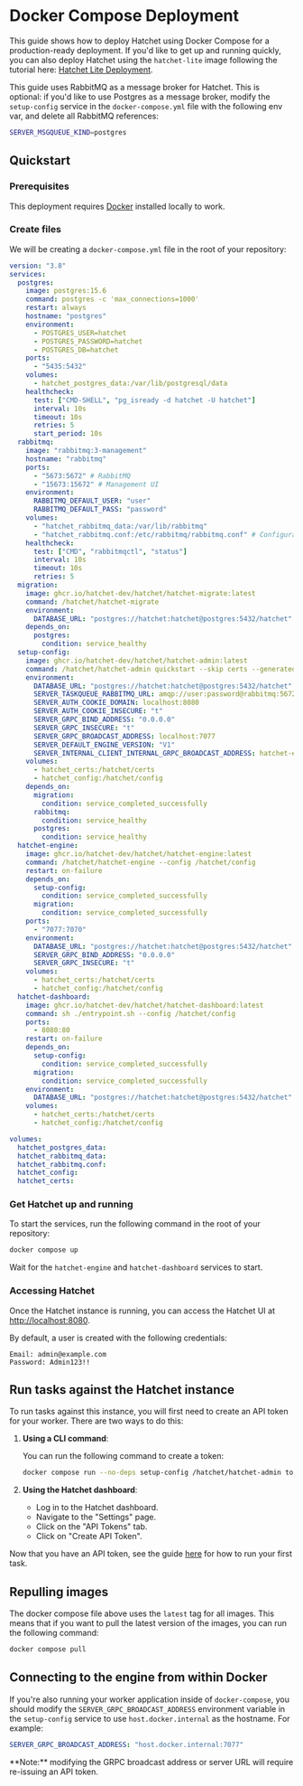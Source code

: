 
# Docker Compose Deployment

This guide shows how to deploy Hatchet using Docker Compose for a production-ready deployment. If you'd like to get up and running quickly, you can also deploy Hatchet using the `hatchet-lite` image following the tutorial here: [Hatchet Lite Deployment](/self-hosting/hatchet-lite).

This guide uses RabbitMQ as a message broker for Hatchet. This is optional: if you'd like to use Postgres as a message broker, modify the `setup-config` service in the `docker-compose.yml` file with the following env var, and delete all RabbitMQ references:

```sh
SERVER_MSGQUEUE_KIND=postgres
```

## Quickstart

<Steps>

### Prerequisites

This deployment requires [Docker](https://docs.docker.com/engine/install/) installed locally to work.

### Create files

We will be creating a `docker-compose.yml` file in the root of your repository:

<FileTree>
  <FileTree.Folder name="root" defaultOpen>
    <FileTree.File name="docker-compose.yml" />
  </FileTree.Folder>
</FileTree>

```yaml filename="docker-compose.yml" copy
version: "3.8"
services:
  postgres:
    image: postgres:15.6
    command: postgres -c 'max_connections=1000'
    restart: always
    hostname: "postgres"
    environment:
      - POSTGRES_USER=hatchet
      - POSTGRES_PASSWORD=hatchet
      - POSTGRES_DB=hatchet
    ports:
      - "5435:5432"
    volumes:
      - hatchet_postgres_data:/var/lib/postgresql/data
    healthcheck:
      test: ["CMD-SHELL", "pg_isready -d hatchet -U hatchet"]
      interval: 10s
      timeout: 10s
      retries: 5
      start_period: 10s
  rabbitmq:
    image: "rabbitmq:3-management"
    hostname: "rabbitmq"
    ports:
      - "5673:5672" # RabbitMQ
      - "15673:15672" # Management UI
    environment:
      RABBITMQ_DEFAULT_USER: "user"
      RABBITMQ_DEFAULT_PASS: "password"
    volumes:
      - "hatchet_rabbitmq_data:/var/lib/rabbitmq"
      - "hatchet_rabbitmq.conf:/etc/rabbitmq/rabbitmq.conf" # Configuration file mount
    healthcheck:
      test: ["CMD", "rabbitmqctl", "status"]
      interval: 10s
      timeout: 10s
      retries: 5
  migration:
    image: ghcr.io/hatchet-dev/hatchet/hatchet-migrate:latest
    command: /hatchet/hatchet-migrate
    environment:
      DATABASE_URL: "postgres://hatchet:hatchet@postgres:5432/hatchet"
    depends_on:
      postgres:
        condition: service_healthy
  setup-config:
    image: ghcr.io/hatchet-dev/hatchet/hatchet-admin:latest
    command: /hatchet/hatchet-admin quickstart --skip certs --generated-config-dir /hatchet/config --overwrite=false
    environment:
      DATABASE_URL: "postgres://hatchet:hatchet@postgres:5432/hatchet"
      SERVER_TASKQUEUE_RABBITMQ_URL: amqp://user:password@rabbitmq:5672/
      SERVER_AUTH_COOKIE_DOMAIN: localhost:8080
      SERVER_AUTH_COOKIE_INSECURE: "t"
      SERVER_GRPC_BIND_ADDRESS: "0.0.0.0"
      SERVER_GRPC_INSECURE: "t"
      SERVER_GRPC_BROADCAST_ADDRESS: localhost:7077
      SERVER_DEFAULT_ENGINE_VERSION: "V1"
      SERVER_INTERNAL_CLIENT_INTERNAL_GRPC_BROADCAST_ADDRESS: hatchet-engine:7070
    volumes:
      - hatchet_certs:/hatchet/certs
      - hatchet_config:/hatchet/config
    depends_on:
      migration:
        condition: service_completed_successfully
      rabbitmq:
        condition: service_healthy
      postgres:
        condition: service_healthy
  hatchet-engine:
    image: ghcr.io/hatchet-dev/hatchet/hatchet-engine:latest
    command: /hatchet/hatchet-engine --config /hatchet/config
    restart: on-failure
    depends_on:
      setup-config:
        condition: service_completed_successfully
      migration:
        condition: service_completed_successfully
    ports:
      - "7077:7070"
    environment:
      DATABASE_URL: "postgres://hatchet:hatchet@postgres:5432/hatchet"
      SERVER_GRPC_BIND_ADDRESS: "0.0.0.0"
      SERVER_GRPC_INSECURE: "t"
    volumes:
      - hatchet_certs:/hatchet/certs
      - hatchet_config:/hatchet/config
  hatchet-dashboard:
    image: ghcr.io/hatchet-dev/hatchet/hatchet-dashboard:latest
    command: sh ./entrypoint.sh --config /hatchet/config
    ports:
      - 8080:80
    restart: on-failure
    depends_on:
      setup-config:
        condition: service_completed_successfully
      migration:
        condition: service_completed_successfully
    environment:
      DATABASE_URL: "postgres://hatchet:hatchet@postgres:5432/hatchet"
    volumes:
      - hatchet_certs:/hatchet/certs
      - hatchet_config:/hatchet/config

volumes:
  hatchet_postgres_data:
  hatchet_rabbitmq_data:
  hatchet_rabbitmq.conf:
  hatchet_config:
  hatchet_certs:
```

### Get Hatchet up and running

To start the services, run the following command in the root of your repository:

```bash
docker compose up
```

Wait for the `hatchet-engine` and `hatchet-dashboard` services to start.

### Accessing Hatchet

Once the Hatchet instance is running, you can access the Hatchet UI at [http://localhost:8080](http://localhost:8080).

By default, a user is created with the following credentials:

```
Email: admin@example.com
Password: Admin123!!
```

## Run tasks against the Hatchet instance

To run tasks against this instance, you will first need to create an API token for your worker. There are two ways to do this:

1. **Using a CLI command**:

   You can run the following command to create a token:

   ```sh
   docker compose run --no-deps setup-config /hatchet/hatchet-admin token create --config /hatchet/config --tenant-id 707d0855-80ab-4e1f-a156-f1c4546cbf52
   ```

2. **Using the Hatchet dashboard**:
   - Log in to the Hatchet dashboard.
   - Navigate to the "Settings" page.
   - Click on the "API Tokens" tab.
   - Click on "Create API Token".

Now that you have an API token, see the guide [here](https://docs.hatchet.run/home/setup) for how to run your first task.

</Steps>

## Repulling images

The docker compose file above uses the `latest` tag for all images. This means that if you want to pull the latest version of the images, you can run the following command:

```bash
docker compose pull
```

## Connecting to the engine from within Docker

If you're also running your worker application inside of `docker-compose`, you should modify the `SERVER_GRPC_BROADCAST_ADDRESS` environment variable in the `setup-config` service to use `host.docker.internal` as the hostname. For example:

```yaml
SERVER_GRPC_BROADCAST_ADDRESS: "host.docker.internal:7077"
```

<Callout type="info">
  **Note:** modifying the GRPC broadcast address or server URL will require
  re-issuing an API token.
</Callout>
